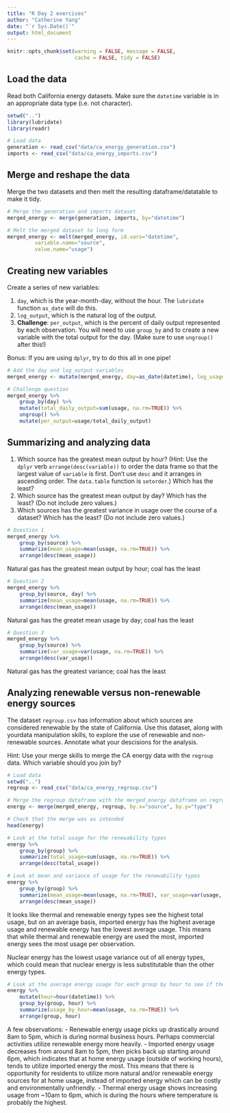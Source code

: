 ```yaml
---
title: "R Day 2 exercises"
author: "Catherine Yang"
date: "`r Sys.Date()`"
output: html_document
---
```


```r
knitr::opts_chunk$set(warning = FALSE, message = FALSE,
                      cache = FALSE, tidy = FALSE)
```

## Load the data

Read both California energy datasets. Make sure the `datetime` variable is in an appropriate data type (i.e. not character). 

```r
setwd("..")
library(lubridate)
library(readr)

# Load data
generation <- read_csv("data/ca_energy_generation.csv")
imports <- read_csv("data/ca_energy_imports.csv")
```


## Merge and reshape the data

Merge the two datasets and then melt the resulting dataframe/datatable to make it tidy.

```r
# Merge the generation and imports dataset
merged_energy <- merge(generation, imports, by="datetime") 

# Melt the merged dataset to long form
merged_energy <- melt(merged_energy, id.vars="datetime",
         variable.name="source",
         value.name="usage")
```


## Creating new variables

Create a series of new variables: 

1. `day`, which is the year-month-day, without the hour. The `lubridate` function `as_date` will do this.
2. `log_output`, which is the natural log of the output.
3. **Challenge**: `per_output`, which is the percent of daily output represented by each observation. You will need to use `group_by` and to create a new variable with the total output for the day. (Make sure to use `ungroup()` after this!)

Bonus: If you are using `dplyr`, try to do this all in one pipe!

```r
# Add the day and log_output variables
merged_energy <- mutate(merged_energy, day=as_date(datetime), log_usage=log(usage))

# Challenge question
merged_energy %>% 
    group_by(day) %>% 
    mutate(total_daily_output=sum(usage, na.rm=TRUE)) %>% 
    ungroup() %>% 
    mutate(per_output=usage/total_daily_output)
```


## Summarizing and analyzing data

1. Which source has the greatest mean output by hour? (Hint: Use the `dplyr` verb `arrange(desc(variable))` to order the data frame so that the largest value of `variable` is first. Don't use `desc` and it arranges in ascending order. The `data.table` function is `setorder`.) Which has the least?
2. Which source has the greatest mean output by day? Which has the least? (Do not include zero values.)
3. Which sources has the greatest variance in usage over the course of a dataset? Which has the least? (Do not include zero values.)

```r
# Question 1
merged_energy %>% 
    group_by(source) %>%
    summarize(mean_usage=mean(usage, na.rm=TRUE)) %>%
    arrange(desc(mean_usage))
```

Natural gas has the greatest mean output by hour; coal has the least

```r
# Question 2
merged_energy %>%
    group_by(source, day) %>%
    summarize(mean_usage=mean(usage, na.rm=TRUE)) %>%
    arrange(desc(mean_usage))
```

Natural gas has the greatet mean usage by day; coal has the least

```r
# Question 3
merged_energy %>%
    group_by(source) %>% 
    summarize(var_usage=var(usage, na.rm=TRUE)) %>% 
    arrange(desc(var_usage))
```

Natural gas has the greatest variance; coal has the least

## Analyzing renewable versus non-renewable energy sources

The dataset `regroup.csv` has information about which sources are considered renewable by the state of California. Use this dataset, along with yourdata manipulation skills, to explore the use of renewable and non-renewable sources. Annotate what your descisions for the analysis.

Hint: Use your merge skills to merge the CA energy data with the `regroup` data. Which variable should you join by?

```r
# Load data
setwd("..")
regroup <- read_csv("data/ca_energy_regroup.csv")

# Merge the regroup dataframe with the merged_energy dataframe on regroup$type = merged_energy$source
energy <- merge(merged_energy, regroup, by.x="source", by.y="type")

# Check that the merge was as intended
head(energy)
```

```r
# Look at the total usage for the renewability types
energy %>% 
    group_by(group) %>% 
    summarize(total_usage=sum(usage, na.rm=TRUE)) %>% 
    arrange(desc(total_usage))

# Look at mean and variance of usage for the renewability types
energy %>% 
    group_by(group) %>% 
    summarize(mean_usage=mean(usage, na.rm=TRUE), var_usage=var(usage, na.rm=TRUE)) %>% 
    arrange(desc(mean_usage))
```
It looks like thermal and renewable energy types see the highest total usage, but on an average basis, imported energy has the highest average usage and renewable energy has the lowest average usage. This means that while thermal and renewable energy are used the most, imported energy sees the most usage per observation.

Nuclear energy has the lowest usage variance out of all energy types, which could mean that nuclear energy is less substitutable than the other energy types.

```r
# Look at the average energy usage for each group by hour to see if there's any trend in types of energy used throughout the day
energy %>%
    mutate(hour=hour(datetime)) %>%
    group_by(group, hour) %>%
    summarize(usage_by_hour=mean(usage, na.rm=TRUE)) %>%
    arrange(group, hour)
```


A few observations:
- Renewable energy usage picks up drastically around 8am to 5pm, which is during normal business hours. Perhaps commercial activities utilize renewable energy more heavily.
- Imported energy usage decreases from around 8am to 5pm, then picks back up starting around 6pm, which indicates that at home energy usage (outside of working hours), tends to utilize imported energy the most. This means that there is opportunity for residents to utilize more natural and/or renewable energy sources for at home usage, instead of imported energy which can be costly and environmentally unfriendly.
- Thermal energy usage shows increasing usage from ~10am to 6pm, which is during the hours where temperature is probably the highest.



